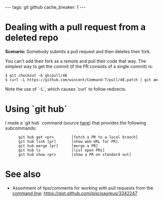 ---
tags: git github
cache_breaker: 1
---
= Dealing with a pull request from a deleted repo =

'''Scenario:''' Somebody submits a pull request and then deletes their fork.

You can't add their fork as a remote and pull their code that way. The simplest way to get the commit (if the PR consists of a single commit) is:

<pre lang="shell">$ git checkout -b gh/pull/48
$ curl -L https://github.com/wincent/Command-T/pull/48.patch | git am</pre>

Note the use of `-L`, which causes `curl` to follow redirects.

= Using `git hub` =

I made a `git hub` command (source [https://github.com/wincent/wincent/blob/master/roles/dotfiles/files/.shells/bin/git-hub here]) that provides the following subcommands:

<pre>      git hub get <pr>        [fetch a PR to a local branch]
      git hub link [pr]       [show web URL for PR]
      git hub merge [pr]      [merge a PR]
      git hub ls              [list open PRs]
      git hub show <pr>       [show a PR on standard out]</pre>

= See also =

* Assortment of tips/comments for working with pull requests from the [[command line]]: https://gist.github.com/piscisaureus/3342247
